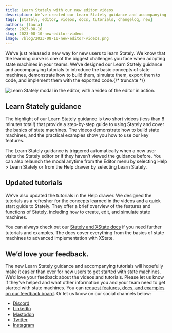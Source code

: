 ```yaml
---
title: Learn Stately with our new editor videos
description: We’ve created our Learn Stately guidance and accompanying tutorials to introduce the basic concepts of state machines.
tags: [stately, editor, videos, docs, tutorials, changelog, new]
authors: [laura]
date: 2023-08-10
slug: 2023-08-10-new-editor-videos
image: /blog/2023-08-10-new-editor-videos.png
---
```


We’ve just released a new way for new users to learn Stately. We know that the learning curve is one of the biggest challenges you face when adopting state machines in your teams. We’ve designed our Learn Stately guidance and accompanying tutorials to introduce the basic concepts of state machines, demonstrate how to build them, simulate them, export them to code, and implement them with the exported code.{/* truncate */}

![Learn Stately modal in the editor, with a video of the editor in action.](../../docs/assets/blog/2023-08-10-new-editor-videos/onboarding.png)

## Learn Stately guidance

The highlight of our Learn Stately guidance is two short videos (less than 8 minutes total!) that provide a step-by-step guide to using Stately and cover the basics of state machines. The videos demonstrate how to build state machines, and the practical examples show you how to use our key features.

The Learn Stately guidance is triggered automatically when a new user visits the Stately editor or if they haven’t viewed the guidance before. You can also relaunch the modal anytime from the Editor menu by selecting Help > Learn Stately or from the Help drawer by selecting Learn Stately.

## Updated tutorials

We’ve also updated the tutorials in the Help drawer. We designed the tutorials as a refresher for the concepts learned in the videos and a quick start guide to Stately. They offer a brief overview of the features and functions of Stately, including how to create, edit, and simulate state machines.

You can always check out our [Stately and XState docs](https://stately.ai/docs) if you need further tutorials and examples. The docs cover everything from the basics of state machines to advanced implementation with XState.

## We’d love your feedback.

The new Learn Stately guidance and accompanying tutorials will hopefully make it easier than ever for new users to get started with state machines. We’d love your feedback about the videos and tutorials. Please let us know if they’ve helped and what other information you and your team need to get started with state machines. You can [request features, docs, and examples on our feedback board](https://feedback.stately.ai). Or let us know on our social channels below:

- [Discord](https://discord.gg/xstate)
- [LinkedIn](https://www.linkedin.com/company/statelyai/)
- [Mastodon](https://social.stately.ai/@stately)
- [Twitter](https://twitter.com/statelyai)
- [Instagram](https://instagram.com/statelyai)
